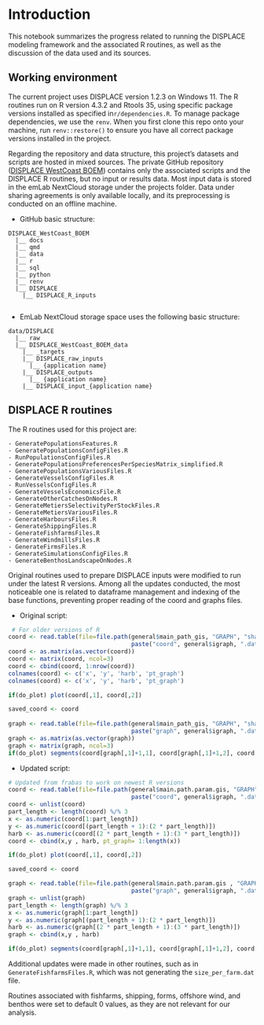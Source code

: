 # Introduction {.unnumbered}

This notebook summarizes the progress related to running the DISPLACE modeling framework and the associated R routines, as well as the discussion of the data used and its sources.

## Working environment

The current project uses DISPLACE version 1.2.3 on Windows 11. The R routines run on R version 4.3.2 and Rtools 35, using specific package versions installed as specified in` r/dependencies.R`. To manage package dependencies, we use the `renv`. When you first clone this repo onto your machine, run `renv::restore()` to ensure you have all correct package versions installed in the project.

Regarding the repository and data structure, this project's datasets and scripts are hosted in mixed sources. The private GitHub repository ([DISPLACE WestCoast BOEM](https://github.com/pcarbomestre/DISPLACE_WestCoast_BOEM)) contains only the associated scripts and the DISPLACE R routines, but no input or results data. Most input data is stored in the emLab NextCloud storage under the projects folder. Data under sharing agreements is only available locally, and its preprocessing is conducted on an offline machine.

- GitHub basic structure:  
```
DISPLACE_WestCoast_BOEM
  |__ docs
  |__ qmd
  |__ data
  |__ r
  |__ sql
  |__ python
  |__ renv
  |__ DISPLACE
    |__ DISPLACE_R_inputs
    
```

- EmLab NextCloud storage space uses the following basic structure:  
```
data/DISPLACE
  |__ raw
  |__ DISPLACE_WestCoast_BOEM_data
    |__ _targets
    |__ DISPLACE_raw_inputs
      |__ {application name}
    |__ DISPLACE_outputs
      |__ {application name}
    |__ DISPLACE_input_{application name}
```

## DISPLACE R routines

The R routines used for this project are:
```
- GeneratePopulationsFeatures.R
- GeneratePopulationsConfigFiles.R
- RunPopulationsConfigFiles.R
- GeneratePopulationsPreferencesPerSpeciesMatrix_simplified.R
- GeneratePopulationsVariousFiles.R
- GenerateVesselsConfigFiles.R
- RunVesselsConfigFiles.R
- GenerateVesselsEconomicsFile.R
- GenerateOtherCatchesOnNodes.R
- GenerateMetiersSelectivityPerStockFiles.R
- GenerateMetiersVariousFiles.R
- GenerateHarboursFiles.R
- GenerateShippingFiles.R
- GenerateFishfarmsFiles.R
- GenerateWindmillsFiles.R
- GenerateFirmsFiles.R
- GenerateSimulationsConfigFiles.R
- GenerateBenthosLandscapeOnNodes.R
```

Original routines used to prepare DISPLACE inputs were modified to run under the latest R versions. Among all the updates conducted, the most noticeable one is related to dataframe management and indexing of the base functions, preventing proper reading of the coord and graphs files.

- Original script:
```r
 # For older versions of R
coord <- read.table(file=file.path(general$main_path_gis, "GRAPH", "shapefiles_and_graphs",
                                   paste("coord", general$igraph, ".dat", sep=""))) # build from the c++ gui
coord <- as.matrix(as.vector(coord))
coord <- matrix(coord, ncol=3)
coord <- cbind(coord, 1:nrow(coord))
colnames(coord) <- c('x', 'y', 'harb', 'pt_graph')
colnames(coord) <- c('x', 'y', 'harb', 'pt_graph')

if(do_plot) plot(coord[,1], coord[,2])

saved_coord <- coord
  
graph <- read.table(file=file.path(general$main_path_gis, "GRAPH", "shapefiles_and_graphs",
                                   paste("graph", general$igraph, ".dat", sep=""))) # build from the c++ gui
graph <- as.matrix(as.vector(graph))
graph <- matrix(graph, ncol=3)
if(do_plot) segments(coord[graph[,1]+1,1], coord[graph[,1]+1,2], coord[graph[,2]+1,1], coord[graph[,2]+1,2], col=4) # CAUTION: +1, because c++ to R
```

- Updated script: 
```r
# Updated from frabas to work on newest R versions
coord <- read.table(file=file.path(general$main.path.param.gis, "GRAPH", "shapefiles_and_graphs",
                                   paste("coord", general$igraph, ".dat", sep=""))) # build from the c++ gui
coord <- unlist(coord)
part_length <- length(coord) %/% 3
x <- as.numeric(coord[1:part_length])
y <- as.numeric(coord[(part_length + 1):(2 * part_length)])
harb <- as.numeric(coord[(2 * part_length + 1):(3 * part_length)])
coord <- cbind(x,y , harb, pt_graph= 1:length(x))

if(do_plot) plot(coord[,1], coord[,2])

saved_coord <- coord

graph <- read.table(file=file.path(general$main.path.param.gis , "GRAPH", "shapefiles_and_graphs",
                                   paste("graph", general$igraph, ".dat", sep=""))) # build from the c++ gui
graph <- unlist(graph)
part_length <- length(graph) %/% 3
x <- as.numeric(graph[1:part_length])
y <- as.numeric(graph[(part_length + 1):(2 * part_length)])
harb <- as.numeric(graph[(2 * part_length + 1):(3 * part_length)])
graph <- cbind(x,y , harb)

if(do_plot) segments(coord[graph[,1]+1,1], coord[graph[,1]+1,2], coord[graph[,2]+1,1], coord[graph[,2]+1,2], col=4) # CAUTION: +1, because c++ to R
```

Additional updates were made in other routines, such as in `GenerateFishfarmsFiles.R`, which was not generating the `size_per_farm.dat` file.

Routines associated with fishfarms, shipping, forms, offshore wind, and benthos were set to default 0 values, as they are not relevant for our analysis.

